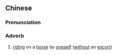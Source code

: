 {{also|单马}}
==Chinese==
{{zh-forms|s=单马}}

===Pronunciation===
{{zh-pron
|m=dānmǎ
|c=daan1 maa5
|cat=adv
}}

===Adverb===
{{zh-adv}}

# {{lb|zh|archaic}} [[riding]] on a [[horse]] by [[oneself]] ([[without]] an [[escort]])